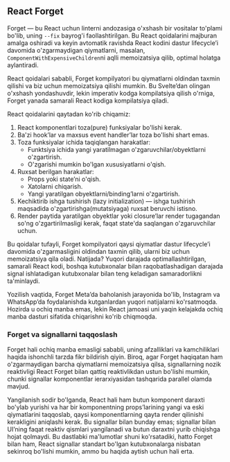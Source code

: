 ## React Forget

Forget — bu React uchun linterni andozasiga o'xshash bir vositalar to'plami bo'lib, uning `--fix` bayrog'i faollashtirilgan. Bu React qoidalarini majburan amalga oshiradi va keyin avtomatik ravishda React kodini dastur lifecycle’i davomida o'zgarmaydigan qiymatlarni, masalan, `ComponentWithExpensiveChildren`ni aqlli memoizatsiya qilib, optimal holatga aylantiradi.

React qoidalari sababli, Forget kompilyatori bu qiymatlarni oldindan taxmin qilishi va biz uchun memoizatsiya qilishi mumkin. Bu Svelte’dan olingan o'xshash yondashuvdir, lekin imperativ kodga kompilatsiya qilish o'rniga, Forget yanada samarali React kodiga kompilatsiya qiladi.

React qoidalarini qaytadan ko'rib chiqamiz:
1. React komponentlari toza(pure) funksiyalar bo'lishi kerak.
2. Ba'zi hook’lar va maxsus event handler’lar toza bo'lishi shart emas.
3. Toza funksiyalar ichida taqiqlangan harakatlar:
    - Funktsiya ichida yangi yaratilmagan o'zgaruvchilar/obyektlarni o'zgartirish.
    - O'zgarishi mumkin bo'lgan xususiyatlarni o'qish.
4. Ruxsat berilgan harakatlar:
    - Props yoki state’ni o'qish.
    - Xatolarni chiqarish.
    - Yangi yaratilgan obyektlarni/binding’larni o'zgartirish.
5. Kechiktirib ishga tushirish (lazy initialization) — ishga tushirish maqsadida o'zgartirishga(mutatsiyaga) ruxsat beruvchi istisno.
6. Render paytida yaratilgan obyektlar yoki closure’lar render tugagandan so'ng o'zgartirilmasligi kerak, faqat state'da saqlangan o'zgaruvchilar uchun.

Bu qoidalar tufayli, Forget kompilyatori qaysi qiymatlar dastur lifecycle’i davomida o'zgarmasligini oldindan taxmin qilib, ularni biz uchun memoizatsiya qila oladi. Natijada? Yuqori darajada optimallashtirilgan, samarali React kodi, boshqa kutubxonalar bilan raqobatlashadigan darajada signal ishlatadigan kutubxonalar bilan teng keladigan samaradorlikni ta'minlaydi.

Yozilish vaqtida, Forget Meta’da baholanish jarayonida bo'lib, Instagram va WhatsApp’da foydalanishda kutganlardan yuqori natijalarni ko'rsatmoqda. Hozirda u ochiq manba emas, lekin React jamoasi uni yaqin kelajakda ochiq manba dasturi sifatida chiqarishni ko'rib chiqmoqda.


### Forget va signallarni taqqoslash
Forget hali ochiq manba emasligi sababli, uning afzalliklari va kamchiliklari haqida ishonchli tarzda fikr bildirish qiyin. Biroq, agar Forget haqiqatan ham o'zgarmaydigan barcha qiymatlarni memoizatsiya qilsa, signallarning nozik reaktivligi React Forget bilan qattiq reaktivlikdan ustun bo'lishi mumkin, chunki signallar komponentlar ierarxiyasidan tashqarida parallel olamda mavjud.

Yangilanish sodir bo'lganda, React hali ham butun komponent daraxti bo'ylab yurishi va har bir komponentning props’larining yangi va eski qiymatlarini taqqoslab, qaysi komponentlarning qayta render qilinishi kerakligini aniqlashi kerak. Bu signallar bilan bunday emas; signallar bilan UI’ning faqat reaktiv qismlari yangilanadi va butun daraxtni yurib chiqishga hojat qolmaydi. Bu dastlabki ma'lumotlar shuni ko'rsatadiki, hatto Forget bilan ham, React signallar standart bo'lgan kutubxonalarga nisbatan sekinroq bo'lishi mumkin, ammo bu haqida aytish uchun hali erta.